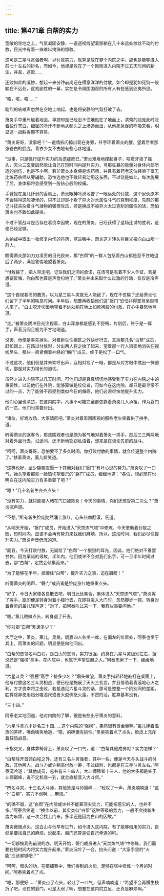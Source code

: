 ```yaml
---
---
---
```

title: 第471章 白帮的实力
---



宽敞的空地之上，气氛凝固安静，一道道视线望着那躺在几十米远处纹丝不动的付敖，目光中有着一抹难以掩饰的惊骇。

这可是三星斗灵强者啊，以付敖实力，就算是放在整个内院之中，那也是能够进入前七十左右的排名，而如今，他却是败在了一个刚刚进入内院不过五天时间的新生，并且，这败……

还败如此的凄惨，想起十来分钟前尚还在得意洋洋的付敖，如今却是犹如死狗一般躺在不远处，这戏剧性的一幕，实在是令周围围观的所有人有些感到匪夷所思。

“咳，咳，咳……”

剧烈的咳嗽声忽然在空地上响起，也是将安静的气氛打破了去。

萧炎手中重尺触着地面，单膝却是已经忍不住地贴在了地面上，清秀的脸庞此时泛着些许苍白，细密的冷汗不断地从额头之上渗透而出，从他那急促的呼吸来看，明显这一战胜得颇不容易。

“萧炎哥哥，没事吧？”一道倩影闪掠出现在身旁，纤手环着萧炎的腰，望着后者那张苍白的脸庞，青衣少女不由地有些心疼地道。

“没事，只是强行提升实力的后遗症而已。”萧炎艰难地撑起身子，咬着牙摇了摇头，天火三玄变固然能让自己在短时间内提升实力，可那狂暴的能量对身体内部所造的创伤，也是不小啊，若非萧炎本身便是炼药师，并且有着药老这位经验丰富无比炼药宗师从旁辅助，恐怕连他也不敢轻易动用这东西，不过饶是如此，每次施展了后，身体都将会感受到一股钻心般的绞痛。

手臂搭在薰儿纤弱的香肩上，萧炎眼神冷漠地瞥了一眼远处的付敖，这个家伙原本不会输得这般凄惨的，只不过却是小看了异火对水属性斗气的克制程度，先前的那记斗技夹杂着斗气凝物的强悍攻击，若是换成不被异火太过克制的属性的话，恐怕萧炎也不敢如此硬拼。

不过不管战斗是否存在着侥幸因故，现在的萧炎，已经获得了这场比试的胜利，这便已经足够。

从纳戒中取出一枚修复内伤的丹药，塞进嘴中，萧炎这才转头将目光投向白山那一群人。

瞧得萧炎那如刀刃凌厉的目光投来，那“白帮”的一群人包括着白山都是忍不住地退后了两步，满脸警惕地望着萧炎。

“付敖输了，把人带走吧，记住我们之间的承诺，在场可是有着不少人作证，若是想要反悔，你白帮也算是声誉扫地了。”萧炎并未采取什么过激的行动，仅仅是冷声道。

“这个自视甚高的蠢货，以为是三星斗灵就无人能敌了，现在不仅输了还给萧炎他们留下了半年的喘息时间。半年后，想要再收拾他们这“磐门“恐怕非得堂哥亲自带人来了。“白山咬牙切齿地望着不远处躺在地上如死狗般的付敖，在心中暴怒地骂道。

“走。”被萧炎阴冷目光注视着，白山浑身都是感到不舒畅，片刻后，终于是一挥手，声音沉闷且极为不甘地喝道。

说罢，他便是率先掉头，对着新生住宿区之外快步行去，其后那几名“白帮”成员，赶忙跟上，在路过付敖时，分出两人将之抬了起来，望着那一行人狼狈地消失在视线尽头，那些一直紧绷着神经的“磐门”成员，终于是松了一口气。

不过这次，他们倒是并未欢呼出声，互相对视了一眼，都是从对方眼中瞧出一抹迫切，那是对实力增长的迫切。

虽然才进入内院不过几天时间，可他们却是真真切切地感受到了实力在内院之中的重要性，以前他们在外院，能够算做是佼佼者，可如今在这内院，却只是最寻常不过的一员，为了能够不再受到类似今日的侮辱，他们必须尽快地提升实力。

他们心里也清楚，在这内院中，凡事不可能完全都依靠着萧炎几人承担，作为磐门的一员，他们也需要付出。

“诸位，好戏收场，大家请回吧。”萧炎对着周围围观的那些老生笑着拱了拱手，道。

听得萧炎的逐客令，那些围观者也是颇为客气地对着萧炎一拱手，然后三三两两地对着外面行去，沿途间，还不断地窃窃私语着，想来是在谈论先前的战斗。

“呵呵，萧炎哥哥，恐怕要不了多久时间，你打败付敖的事情，就会传遍整个内院了。”扶着萧炎，薰儿娇笑道。

“这样也好，至少能够震慑一下其他对我们“磐门”有坏心思的势力。”萧炎叹了一口气，抬头望着那些一脸热切望着己的“磐门”成员，缓缓地道：“各位，想必现在也明白在这内院实力有多重要了吧？”

“嗯！”几十名新生齐齐点头！

“没有实力，就只能被人堵在门口被欺负！今天的事情，你们还想受第二次么？”萧炎沉声道。

“不想。”所有新生脸庞陡然涌上涨红，心头热血翻滚，吼道。

“从明天开始，“磐门”成员，开始进入“天焚炼气塔”中修炼，今天借助着付敖之败，短时间内，应该不会再有势力来找我们麻烦，所以，这段时间，我们必尽快提升实力。”萧炎声音低沉的道。

“而且，今天打败付敖，无疑给了“白帮”一个狠狠的耳光，因此，他们绝对不善罢甘休，因为承诺的缘故，半年内，他们或许不会对我们出手，可一旦半年时间过去，那“白帮”，定然会倾巢而来。”

“为了能够在半年，抵御住“白帮”，提升实力之事，迫在眉睫！”

听得萧炎的喝声，“磐门”成员皆是脸庞涨红地重重点头。

“好了，今日大家便各自散去吧，明日此处集合，集体进入“天焚炼气塔”。”萧炎挥了挥手，旋即便是转身对着小楼行去，在即将进入大门时，忽然脚步一顿，转身对着身旁的薰儿轻声道：“对了，把阿泰叫过来一下，我有些事要问他。”

“嗯。”薰儿微微点头，转身退了开去。

“你对那“白帮”知道多少？”

大厅之中，萧炎，薰儿，吴昊，琥嘉四人各坐一席，在偏左的位置处，阿泰也坐于其上，而萧炎的问题，明显便是向他问出。

“白帮的首领名叫白程，是白山的堂哥，实力很强，约莫在六星斗灵级别左右，据说还是“强榜”高手，在内院中，也属于声望显赫之人。”阿泰思索了一下，缓缓地道。

“六星斗灵？“强榜”高手？排多少名？”眉头微皱，萧炎手指轻轻地敲打在桌面上，他与付敖这名三斗灵相战，便已经是施展了天火三玄变，并且借助着青莲地心火之利，方才侥幸将之击败，若是遇见六星斗灵的话，那可是整整一个阶别间的差距，胜算除非使用焰分噬浪尺或者大型佛怒火莲，不然的话，胜算基本没有。

“三十四。”

阿泰老实地回道，他对内院的了解，很是有些出乎萧炎的意料。

“六星斗灵方才排名三十四……这个内院的“强榜”，果然很有含金量啊。”薰儿捧着温热的茶杯，嘴角噙笑地道，“嗯，的确很有挑性。”吴昊笑着点了点头，脸庞上充斥着狂热战意。

十指交叉，身体靠椅背上，萧炎叹了一口气，道：“白帮其他成员呢？实力怎样？”

“白帮除开首领白程之外，还有三名斗灵强者，其中一名，便是今天与头战斗的付敖，其他两人，战斗力或许稍高付敖一筹，不过级别，也都是在三星斗灵左右。”阿泰沉吟道：“其他成员，总共有三十四人，大斗师强者十三人，他的大多都是处于斗师巅峰，说不定机缘一到，就会直接晋入大斗师。”

“四名斗灵，十三名大斗师，其他皆是斗师巅峰……”轻叹了一声，萧炎喃喃道：“这个“白帮”，实力不弱啊……麻烦。”

“的确不弱，这“白帮”在内院或许并不能算顶尖实力，可能招惹它的人，也并不多。”阿泰苦笑道：“换作以前，其实类似“白帮”这种等级的势力，一般不会找新生势力麻烦，这一次会找上门来，多半还是因为白山的因故。”

萧炎微微点头，这白山与他早有过节，如今进入这内院，有了能够借用的实力，自然是要找自己的麻烦，说起来，磐门还算是受自己牵连的吧。

“一切都按我先前说的办，明天开始，磐门成员进入“天焚炼气塔”中修炼，我们需要在短时间内将实力提升起来。”萧炎沉吟了一会，抬头问道：“大家手里的“火能”应该都够吧？”

“呵呵，借头的功，在猎捕赛中，我们得到的火能，足够在塔中修炼一个月的时间。”阿泰笑着点了点。

“嗯，那便好……”萧炎点了点头，轻吐了一口气，低声喃喃道：“希望不会再横生枝折了吧，现在的磐门，可是太弱了啊，想要在这内院立足，还真是麻烦啊。”